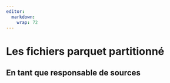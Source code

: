 ```yaml
---
editor: 
  markdown: 
    wrap: 72
---
```


# Les fichiers parquet partitionné {.backgroundTitre}

## En tant que responsable de sources